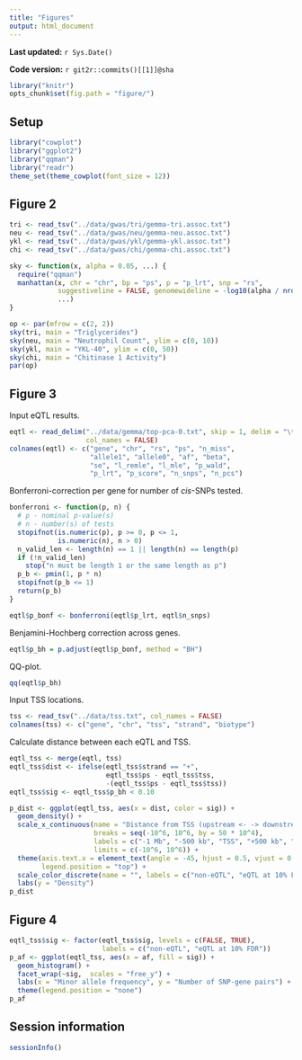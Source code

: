 ```yaml
---
title: "Figures"
output: html_document
---
```


**Last updated:** `r Sys.Date()`

**Code version:** `r git2r::commits()[[1]]@sha`

```r
library("knitr")
opts_chunk$set(fig.path = "figure/")
```

## Setup

```r
library("cowplot")
library("ggplot2")
library("qqman")
library("readr")
theme_set(theme_cowplot(font_size = 12))
```

## Figure 2

```r
tri <- read_tsv("../data/gwas/tri/gemma-tri.assoc.txt")
neu <- read_tsv("../data/gwas/neu/gemma-neu.assoc.txt")
ykl <- read_tsv("../data/gwas/ykl/gemma-ykl.assoc.txt")
chi <- read_tsv("../data/gwas/chi/gemma-chi.assoc.txt")
```

```r
sky <- function(x, alpha = 0.05, ...) {
  require("qqman")
  manhattan(x, chr = "chr", bp = "ps", p = "p_lrt", snp = "rs",
            suggestiveline = FALSE, genomewideline = -log10(alpha / nrow(x)),
            ...)
}
```

```r
op <- par(mfrow = c(2, 2))
sky(tri, main = "Triglycerides")
sky(neu, main = "Neutrophil Count", ylim = c(0, 10))
sky(ykl, main = "YKL-40", ylim = c(0, 50))
sky(chi, main = "Chitinase 1 Activity")
par(op)
```

## Figure 3

Input eQTL results.

```r
eqtl <- read_delim("../data/gemma/top-pca-0.txt", skip = 1, delim = "\t",
                   col_names = FALSE)
colnames(eqtl) <- c("gene", "chr", "rs", "ps", "n_miss",
                    "allele1", "allele0", "af", "beta",
                    "se", "l_remle", "l_mle", "p_wald",
                    "p_lrt", "p_score", "n_snps", "n_pcs")
```

Bonferroni-correction per gene for number of _cis_-SNPs tested.

```r
bonferroni <- function(p, n) {
  # p - nominal p-value(s)
  # n - number(s) of tests
  stopifnot(is.numeric(p), p >= 0, p <= 1,
            is.numeric(n), n > 0)
  n_valid_len <- length(n) == 1 || length(n) == length(p)
  if (!n_valid_len)
    stop("n must be length 1 or the same length as p")
  p_b <- pmin(1, p * n)
  stopifnot(p_b <= 1)
  return(p_b)
}

eqtl$p_bonf <- bonferroni(eqtl$p_lrt, eqtl$n_snps)
```

Benjamini-Hochberg correction across genes.

```r
eqtl$p_bh = p.adjust(eqtl$p_bonf, method = "BH")
```

QQ-plot.

```r
qq(eqtl$p_bh)
```

Input TSS locations.

```r
tss <- read_tsv("../data/tss.txt", col_names = FALSE)
colnames(tss) <- c("gene", "chr", "tss", "strand", "biotype")
```

Calculate distance between each eQTL and TSS.

```r
eqtl_tss <- merge(eqtl, tss)
eqtl_tss$dist <- ifelse(eqtl_tss$strand == "+",
                        eqtl_tss$ps - eqtl_tss$tss,
                        -(eqtl_tss$ps - eqtl_tss$tss))
eqtl_tss$sig <- eqtl_tss$p_bh < 0.10
```

```r
p_dist <- ggplot(eqtl_tss, aes(x = dist, color = sig)) +
  geom_density() +
  scale_x_continuous(name = "Distance from TSS (upstream <- -> downstream)",
                     breaks = seq(-10^6, 10^6, by = 50 * 10^4),
                     labels = c("-1 Mb", "-500 kb", "TSS", "+500 kb", "+1 Mb"),
                     limits = c(-10^6, 10^6)) +
  theme(axis.text.x = element_text(angle = -45, hjust = 0.5, vjust = 0.75),
        legend.position = "top") +
  scale_color_discrete(name = "", labels = c("non-eQTL", "eQTL at 10% FDR")) +
  labs(y = "Density")
p_dist
```

## Figure 4

```r
eqtl_tss$sig <- factor(eqtl_tss$sig, levels = c(FALSE, TRUE),
                       labels = c("non-eQTL", "eQTL at 10% FDR"))
p_af <- ggplot(eqtl_tss, aes(x = af, fill = sig)) +
  geom_histogram() +
  facet_wrap(~sig,  scales = "free_y") +
  labs(x = "Minor allele frequency", y = "Number of SNP-gene pairs") +
  theme(legend.position = "none")
p_af
```

## Session information

```r
sessionInfo()
```

